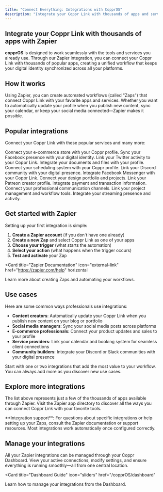 ```yaml
---
title: "Connect Everything: Integrations with CopprOS"
description: "Integrate your Coppr Link with thousands of apps and services"
---
```


## Integrate your Coppr Link with thousands of apps with Zapier

**copprOS** is designed to work seamlessly with the tools and services you already use. Through our Zapier integration, you can connect your Coppr Link with thousands of popular apps, creating a unified workflow that keeps your digital identity synchronized across all your platforms.

## How it works

Using Zapier, you can create automated workflows (called "Zaps") that connect Coppr Link with your favorite apps and services. Whether you want to automatically update your profile when you publish new content, sync your calendar, or keep your social media connected—Zapier makes it possible.

## Popular integrations

Connect your Coppr Link with these popular services and many more:

<Columns cols={2}>
  <Card
    title="Shopify"
    icon="cart-shopping"
  >
    Connect your e-commerce store with your Coppr profile.
  </Card>
  <Card
    title="Facebook"
    icon="facebook"
  >
    Sync your Facebook presence with your digital identity.
  </Card>
  <Card
    title="Twitter"
    icon="square-x-twitter"
  >
    Link your Twitter activity to your Coppr Link.
  </Card>
  <Card
    title="Google Drive"
    icon="google-drive"
  >
    Integrate your documents and files with your profile.
  </Card>
  <Card
    title="Calendly"
    icon="calendar"
  >
    Connect your scheduling system with your Coppr profile.
  </Card>
  <Card
    title="Discord"
    icon="discord"
  >
    Link your Discord community with your digital presence.
  </Card>
  <Card
    title="Messenger"
    icon="facebook-messenger"
  >
    Integrate Facebook Messenger with your Coppr Link.
  </Card>
  <Card
    title="Figma"
    icon="figma"
  >
    Connect your design portfolio and projects.
  </Card>
  <Card
    title="Patreon"
    icon="patreon"
  >
    Link your Patreon creator profile.
  </Card>
  <Card
    title="PayPal"
    icon="paypal"
  >
    Integrate payment and transaction information.
  </Card>
  <Card
    title="Slack"
    icon="slack"
  >
    Connect your professional communication channels.
  </Card>
  <Card
    title="Trello"
    icon="trello"
  >
    Link your project management and workflow tools.
  </Card>
  <Card
    title="Twitch"
    icon="twitch"
  >
    Integrate your streaming presence and activity.
  </Card>
</Columns>

## Get started with Zapier

Setting up your first integration is simple:

1. **Create a Zapier account** (if you don't have one already)
2. **Create a new Zap** and select Coppr Link as one of your apps
3. **Choose your trigger** (what starts the automation)
4. **Select your action** (what happens when the trigger occurs)
5. **Test and activate** your Zap

<Card
  title="Zapier Documentation"
  icon="external-link"
  href="https://zapier.com/help"
  horizontal
>
  Learn more about creating Zaps and automating your workflows.
</Card>

## Use cases

Here are some common ways professionals use integrations:

- **Content creators**: Automatically update your Coppr Link when you publish new content on your blog or portfolio
- **Social media managers**: Sync your social media posts across platforms
- **E-commerce professionals**: Connect your product updates and sales to your profile
- **Service providers**: Link your calendar and booking system for seamless client connections
- **Community builders**: Integrate your Discord or Slack communities with your digital presence

<Tip>
  Start with one or two integrations that add the most value to your workflow. You can always add more as you discover new use cases.
</Tip>

## Explore more integrations

The list above represents just a few of the thousands of apps available through Zapier. Visit the Zapier app directory to discover all the ways you can connect Coppr Link with your favorite tools.

<Note>
  **Integration support**: For questions about specific integrations or help setting up your Zaps, consult the Zapier documentation or support resources. Most integrations work automatically once configured correctly.
</Note>

## Manage your integrations

All your Zapier integrations can be managed through your Coppr Dashboard. View your active connections, modify settings, and ensure everything is running smoothly—all from one central location.

<Card
  title="Dashboard Guide"
  icon="sliders"
  href="/copprOS/dashboard"
>
  Learn how to manage your integrations from the Dashboard.
</Card>

